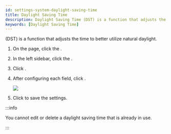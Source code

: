 ```yaml
---
id: settings-system-daylight-saving-time
title: Daylight Saving Time
description: Daylight Saving Time (DST) is a function that adjusts the time to better utilize natural daylight.
keywords: [Daylight Saving Time]
---
```


<Cmd sid='common.dst' product='2' /> (DST) is a function that adjusts the time to better utilize natural daylight.

1. On the <Cmd sid='shell.header.launcher' /> page, click the <Cmd sid='shell.header.setting' />.

1. In the left sidebar, click the <Cmd sid='common.dst' product='2' />.

1. Click <Cmd sid="button.plusAdd" product='2' />.

1. After configuring each field, click <Cmd sid="button.add" product='2' />.

    <Image src='/img/biostarx-settings-system-daylight-saving-time.png' className='none' />

1. Click <Cmd sid="button.apply" product='2' /> to save the settings.

:::info

You cannot edit or delete a daylight saving time that is already in use.

:::